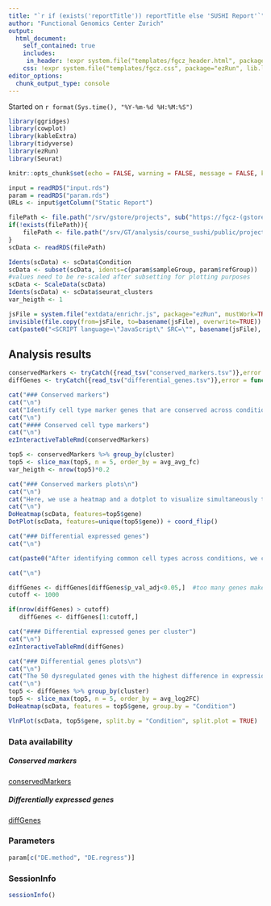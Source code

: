 ```yaml
---
title: "`r if (exists('reportTitle')) reportTitle else 'SUSHI Report'`"
author: "Functional Genomics Center Zurich"
output: 
  html_document:
    self_contained: true
    includes:
     in_header: !expr system.file("templates/fgcz_header.html", package="ezRun", lib.loc=.libPaths())
    css: !expr system.file("templates/fgcz.css", package="ezRun", lib.loc=.libPaths())
editor_options: 
  chunk_output_type: console
---
```

  
  Started on `r format(Sys.time(), "%Y-%m-%d %H:%M:%S")`

```r
library(ggridges)
library(cowplot)
library(kableExtra)
library(tidyverse)
library(ezRun)
library(Seurat)

knitr::opts_chunk$set(echo = FALSE, warning = FALSE, message = FALSE, knitr.table.format = "html")
```

```r
input = readRDS("input.rds")
param = readRDS("param.rds")
URLs <- input$getColumn("Static Report")
```

```r
filePath <- file.path("/srv/gstore/projects", sub("https://fgcz-(gstore|sushi).uzh.ch/projects", "",dirname(URLs)), "scData.rds")
if(!exists(filePath)){
    filePath <- file.path("/srv/GT/analysis/course_sushi/public/projects", dirname(URLs), "scData.rds")
}
scData <- readRDS(filePath)
```


```r
Idents(scData) <- scData$Condition
scData <- subset(scData, idents=c(param$sampleGroup, param$refGroup))
#values need to be re-scaled after subsetting for plotting purposes
scData <- ScaleData(scData)
Idents(scData) <- scData$seurat_clusters
var_heigth <- 1
```


```r
jsFile = system.file("extdata/enrichr.js", package="ezRun", mustWork=TRUE)
invisible(file.copy(from=jsFile, to=basename(jsFile), overwrite=TRUE))
cat(paste0("<SCRIPT language=\"JavaScript\" SRC=\"", basename(jsFile), "\"></SCRIPT>"))
```

## Analysis results {.tabset}


```r
conservedMarkers <- tryCatch({read_tsv("conserved_markers.tsv")},error = function(e) NULL)
diffGenes <- tryCatch({read_tsv("differential_genes.tsv")},error = function(e) NULL)
```



```r
cat("### Conserved markers")
cat("\n")
cat("Identify cell type marker genes that are conserved across conditions. Differential gene expression tests are performed for each group and then, the p-values are combined using meta-analysis methods.")
cat("\n")
cat("#### Conserved cell type markers")
cat("\n")
ezInteractiveTableRmd(conservedMarkers)
```

```r
top5 <- conservedMarkers %>% group_by(cluster)
top5 <- slice_max(top5, n = 5, order_by = avg_avg_fc)
var_heigth <- nrow(top5)*0.2
```


```r
cat("### Conserved markers plots\n")
cat("\n")
cat("Here, we use a heatmap and a dotplot to visualize simultaneously the top 5 conserved markers in each cluster (with highest average fold change across the two groups). Be aware that some genes may be in the top markers for different clusters.\n")
cat("\n")
DoHeatmap(scData, features=top5$gene)
DotPlot(scData, features=unique(top5$gene)) + coord_flip()
```

```r
cat("### Differential expressed genes")
cat("\n")

cat(paste0("After identifying common cell types across conditions, we can look for genes that change in different conditions for cells of the same type. The interactive table can help you to explore the more relevant genes (maximum 1000 genes with the biggest diff_pct). The full list of tested genes is in the Data availability section of this report. The comparison made was ", paste(c(param$sampleGroup, param$refGroup), collapse = " vs ")))

cat("\n")

diffGenes <- diffGenes[diffGenes$p_val_adj<0.05,]  #too many genes make the interactive table slow
cutoff <- 1000

if(nrow(diffGenes) > cutoff)
   diffGenes <- diffGenes[1:cutoff,]

cat("#### Differential expressed genes per cluster")
cat("\n")
ezInteractiveTableRmd(diffGenes)
```

```r
cat("### Differential genes plots\n")
cat("\n")
cat("The 50 dysregulated genes with the highest difference in expression between the two conditions are represented in the heatmap and the violin plots. The heatmap shows global differences of these genes across the conditions, while the violin plots show cluster specific changes across conditions.")
cat("\n")
top5 <- diffGenes %>% group_by(cluster)
top5 <- slice_max(top5, n = 5, order_by = avg_log2FC)
DoHeatmap(scData, features = top5$gene, group.by = "Condition")
```


```r
VlnPlot(scData, top5$gene, split.by = "Condition", split.plot = TRUE)
```


### Data availability

##### Conserved markers 

[conservedMarkers](conserved_markers.tsv)

##### Differentially expressed genes

[diffGenes](differential_genes.tsv)

### Parameters
```r
param[c("DE.method", "DE.regress")]
```

### SessionInfo
```r
sessionInfo()
```
